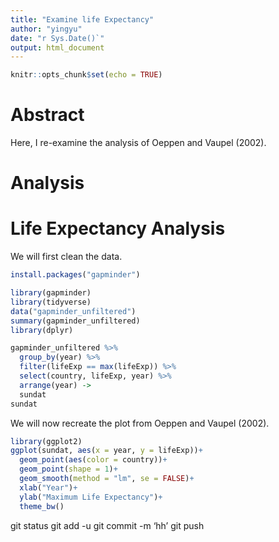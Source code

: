 ```yaml
---
title: "Examine life Expectancy"
author: "yingyu"
date: "r Sys.Date()`"
output: html_document
---
```


```r
knitr::opts_chunk$set(echo = TRUE)
```

# Abstract

Here, I re-examine the analysis of Oeppen and Vaupel (2002).

# Analysis

# Life Expectancy Analysis 

We will first clean the data.
```r
install.packages("gapminder")

library(gapminder)
library(tidyverse)
data("gapminder_unfiltered")
summary(gapminder_unfiltered)
library(dplyr)

gapminder_unfiltered %>% 
  group_by(year) %>% 
  filter(lifeExp == max(lifeExp)) %>%
  select(country, lifeExp, year) %>%
  arrange(year) -> 
  sundat
sundat


```
We will now recreate the plot from Oeppen and Vaupel (2002). 

```r
library(ggplot2)
ggplot(sundat, aes(x = year, y = lifeExp))+
  geom_point(aes(color = country))+
  geom_point(shape = 1)+
  geom_smooth(method = "lm", se = FALSE)+
  xlab("Year")+
  ylab("Maximum Life Expectancy")+
  theme_bw()

```

git status 
git add -u 
git commit -m 'hh'
git push 



